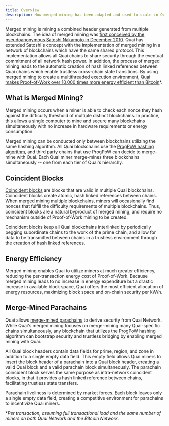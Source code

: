 ```yaml
---
title: Overview
description: How merged mining has been adapted and used to scale in Quai Network.
---
```


Merged mining is mining a combined header generated from multiple blockchains. The idea of merged mining was [first conceived by the pseudoanonymous Satoshi Nakamoto in December 2010](https://bitcointalk.org/index.php?topic=1790.msg28696#msg28696). Quai has extended Satoshi's concept with the implementation of merged mining in a network of blockchains which have the same shared protocol. This implementation allows all Quai chains to share security through the eventual commitment of all network hash power. In addition, the process of merged mining leads to the automatic creation of hash linked references between Quai chains which enable trustless cross-chain state transitions. By using merged mining to create a multithreaded execution environment, [Quai makes Proof-of-Work over 10,000 times more energy efficient than Bitcoin](/learn/advanced-introduction/merged-mining/energy-efficiency)\*.

## What is Merged Mining?

Merged mining occurs when a miner is able to check each nonce they hash against the difficulty threshold of multiple distinct blockchains. In practice, this allows a single computer to mine and secure many blockchains simultaneously with no increase in hardware requirements or energy consumption.

Merged mining can be conducted only between blockchains utilizing the same hashing algorithm. All Quai blockchains use the [ProgPoW hashing algorithm](/participate/mining/miner-overview#progpow-hashing-algorithm), and third party chains that use ProgPoW can decide to merge-mine with Quai. Each Quai miner merge-mines three blockchains simultaneously -- one from each tier of Quai's hierarchy.

## Coincident Blocks

[Coincident blocks](/learn/advanced-introduction/merged-mining/coincident-blocks) are blocks that are valid in multiple Quai blockchains. Coincident blocks create atomic, hash linked references between chains. When merged mining multiple blockchains, miners will occasionally find nonces that fulfill the difficulty requirements of multiple blockchains. Thus, coincident blocks are a natural byproduct of merged mining, and require no mechanism outside of Proof-of-Work mining to be created.

Coincident blocks keep all Quai blockchains interlinked by periodically pegging subordinate chains to the work of the prime chain, and allow for data to be transmitted between chains in a trustless environment through the creation of hash linked references.

## Energy Efficiency

Merged mining enables Quai to utilize miners at much greater efficiency, reducing the per-transaction energy cost of Proof-of-Work. Because merged mining leads to no increase in energy expenditure but a drastic increase in available block space, Quai offers the most efficient allocation of energy resources, maximizing block space and on-chain security per kW/h.

## Merge-Mined Parachains

Quai allows [merge-mined parachains](/learn/advanced-introduction/merged-mining/parachains) to derive security from Quai Network. While Quai's merged mining focuses on merge-mining many Quai-specific chains simultaneously, any blockchain that utilizes the [ProgPoW](/participate/mining/miner-overview#progpow-hashing-algorithm) hashing algorithm can bootstrap security and trustless bridging by enabling merged mining with Quai.

All Quai block headers contain data fields for prime, region, and zone in addition to a single empty data field. This empty field allows Quai miners to insert the block header of a parachain into a Quai block header, creating a valid Quai block and a valid parachain block simultaneously. The parachain coincident block serves the same purpose as intra-network coincident blocks, in that it provides a hash linked reference between chains, facilitating trustless state transfers.

Parachain liveliness is determined by market forces. Each block leaves only a single empty data field, creating a competitive environment for parachains to incentivize Quai miners.

\*_Per transaction, assuming full transactional load and the same number of miners on both Quai Network and the Bitcoin Network._
